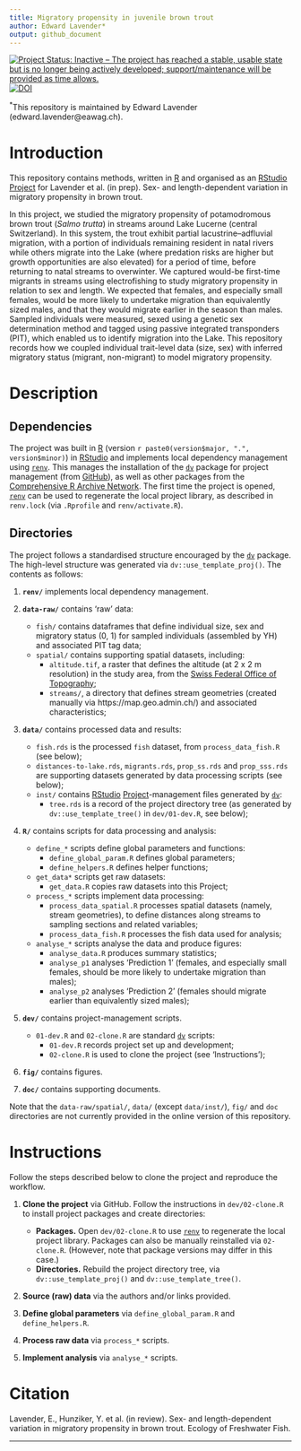 ```yaml
---
title: Migratory propensity in juvenile brown trout
author: Edward Lavender*
output: github_document
---
```


[![Project Status: Inactive – The project has reached a stable, usable state but is no longer being actively developed; support/maintenance will be provided as time allows.](https://www.repostatus.org/badges/latest/inactive.svg)](https://www.repostatus.org/#inactive) [![DOI](https://zenodo.org/badge/630420674.svg)](https://zenodo.org/badge/latestdoi/630420674)

^\*^This repository is maintained by Edward Lavender (edward.lavender@eawag.ch).

# Introduction

This repository contains methods, written in [R](https://www.r-project.org/) and organised as an [RStudio](https://www.rstudio.com/) [Project](https://r4ds.had.co.nz/workflow-projects.html) for Lavender et al. (in prep). Sex- and length-dependent variation in migratory propensity in brown trout.

In this project, we studied the migratory propensity of potamodromous brown trout (_Salmo trutta_) in streams around Lake Lucerne (central Switzerland). In this system, the trout exhibit partial lacustrine--adfluvial migration, with a portion of individuals remaining resident in natal rivers while others migrate into the Lake (where predation risks are higher but growth opportunities are also elevated) for a period of time, before returning to natal streams to overwinter. We captured would-be first-time migrants in streams using electrofishing to study migratory propensity in relation to sex and length. We expected that females, and especially small females, would be more likely to undertake migration than equivalently sized males, and that they would migrate earlier in the season than males. Sampled individuals were measured, sexed using a genetic sex determination method and tagged using passive integrated transponders (PIT), which enabled us to identify migration into the Lake. This repository records how we coupled individual trait-level data (size, sex) with inferred migratory status (migrant, non-migrant) to model migratory propensity. 

# Description

## Dependencies

The project was built in [R](https://www.r-project.org/) (version `r paste0(version$major, ".", version$minor)`) in [RStudio](https://www.rstudio.com/) and implements local dependency management using [`renv`](https://rstudio.github.io/renv/articles/renv.html). This manages the installation of the [`dv`](https://github.com/edwardlavender/dv) package for project management (from [GitHub](https://github.com/)), as well as other packages from the [Comprehensive R Archive Network](https://cran.r-project.org/). The first time the project is opened, [`renv`](https://rstudio.github.io/renv/articles/renv.html) can be used to regenerate the local project library, as described in `renv.lock` (via `.Rprofile` and `renv/activate.R`).

## Directories

The project follows a standardised structure encouraged by the [`dv`](https://github.com/edwardlavender/dv) package. The high-level structure was generated via `dv::use_template_proj()`. The contents as follows:

1.  **`renv/`** implements local dependency management.

2.  **`data-raw/`** contains 'raw' data:

    -   `fish/` contains dataframes that define individual size, sex and migratory status (0, 1) for sampled individuals (assembled by YH) and associated PIT tag data;
    -   `spatial/` contains supporting spatial datasets, including: 
        - `altitude.tif`, a raster that defines the altitude (at 2 x 2 m resolution) in the study area, from the [Swiss Federal Office of Topography](https://www.swisstopo.admin.ch/en/geodata/height/alti3d.html);
        - `streams/`, a directory that defines stream geometries (created manually via https://map.geo.admin.ch/) and associated characteristics; <br/>

3.  **`data/`** contains processed data and results:

    -   `fish.rds` is the processed `fish` dataset, from `process_data_fish.R` (see below); 
    -   `distances-to-lake.rds`, `migrants.rds`, `prop_ss.rds` and `prop_sss.rds` are supporting datasets generated by data processing scripts (see below); 
    -   `inst/` contains [RStudio](https://www.rstudio.com/) [Project](https://r4ds.had.co.nz/workflow-projects.html)-management files generated by [`dv`](https://github.com/edwardlavender/dv):
        -   `tree.rds` is a record of the project directory tree (as generated by `dv::use_template_tree()` in `dev/01-dev.R`, see below); <br/>

4.  **`R/`** contains scripts for data processing and analysis:

    -   `define_*` scripts define global parameters and functions:
        -   `define_global_param.R` defines global parameters;
        -   `define_helpers.R` defines helper functions;
    -   `get_data*` scripts get raw datasets:
        -   `get_data.R` copies raw datasets into this Project;
    -   `process_*` scripts implement data processing:
        -   `process_data_spatial.R` processes spatial datasets (namely, stream geometries), to define distances along streams to sampling sections and related variables;
        -   `process_data_fish.R` processes the fish data used for analysis;
    -   `analyse_*` scripts analyse the data and produce figures:
        -   `analyse_data.R` produces summary statistics;
        -   `analyse_p1` analyses 'Prediction 1' (females, and especially small females, should be more likely to undertake migration than males); 
        -   `analyse_p2` analyses 'Prediction 2' (females should migrate earlier than equivalently sized males); <br/>

5.  **`dev/`** contains project-management scripts.

    -   `01-dev.R` and `02-clone.R` are standard [`dv`](https://github.com/edwardlavender/dv) scripts:
        -   `01-dev.R` records project set up and development;
        -   `02-clone.R` is used to clone the project (see 'Instructions');

6.  **`fig/`** contains figures.

7.  **`doc/`** contains supporting documents.

Note that the `data-raw/spatial/`, `data/` (except `data/inst/`), `fig/` and `doc` directories are not currently provided in the online version of this repository.

# Instructions

Follow the steps described below to clone the project and reproduce the workflow.

1.  **Clone the project** via GitHub. Follow the instructions in `dev/02-clone.R` to install project packages and create directories:

    -   **Packages.** Open `dev/02-clone.R` to use [`renv`](https://rstudio.github.io/renv/articles/renv.html) to regenerate the local project library. Packages can also be manually reinstalled via `02-clone.R`. (However, note that package versions may differ in this case.)
    -   **Directories.** Rebuild the project directory tree, via `dv::use_template_proj()` and `dv::use_template_tree()`.

2.  **Source (raw) data** via the authors and/or links provided. 

3.  **Define global parameters** via `define_global_param.R` and `define_helpers.R`.

4.  **Process raw data** via `process_*` scripts.

5.  **Implement analysis** via `analyse_*` scripts.

# Citation

Lavender, E., Hunziker, Y. et al. (in review). Sex- and length-dependent variation in migratory propensity in brown trout. Ecology of Freshwater Fish.

------------------------------------------------------------------------
